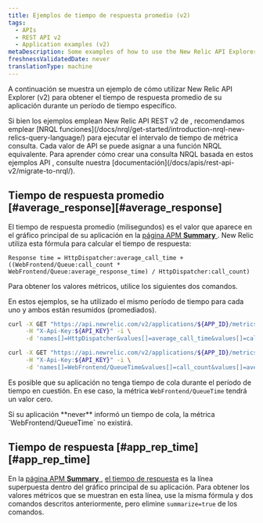 ```yaml
---
title: Ejemplos de tiempo de respuesta promedio (v2)
tags:
  - APIs
  - REST API v2
  - Application examples (v2)
metaDescription: Some examples of how to use the New Relic API Explorer (v2) to get your app's average application response time.
freshnessValidatedDate: never
translationType: machine
---
```


A continuación se muestra un ejemplo de cómo utilizar New Relic API Explorer (v2) para obtener el tiempo de respuesta promedio de su aplicación durante un período de tiempo específico.

<Callout variant="important">
  Si bien los ejemplos emplean New Relic API REST v2 de , recomendamos emplear [NRQL funciones](/docs/nrql/get-started/introduction-nrql-new-relics-query-language/) para ejecutar el intervalo de tiempo de métrica consulta. Cada valor de API se puede asignar a una función NRQL equivalente. Para aprender cómo crear una consulta NRQL basada en estos ejemplos API , consulte nuestra [documentación](/docs/apis/rest-api-v2/migrate-to-nrql/).
</Callout>

## Tiempo de respuesta promedio [#average\_response][#average_response]

El tiempo de respuesta promedio (milisegundos) es el valor que aparece en el gráfico principal de su aplicación en la [página APM <DNT>**Summary**</DNT> ](/docs/applications-menu/applications-overview). New Relic utiliza esta fórmula para calcular el tiempo de respuesta:

```
Response time = HttpDispatcher:average_call_time + ((WebFrontend/Queue:call_count * WebFrontend/Queue:average_response_time) / HttpDispatcher:call_count)
```

Para obtener los valores métricos, utilice los siguientes dos comandos.

En estos ejemplos, se ha utilizado el mismo período de tiempo para cada uno y ambos están resumidos (promediados).

```bash
curl -X GET "https://api.newrelic.com/v2/applications/${APP_ID}/metrics/data.xml" \
     -H "X-Api-Key:${API_KEY}" -i \
     -d 'names[]=HttpDispatcher&values[]=average_call_time&values[]=call_count&from=2014-03-01T20:59:00+00:00&to=2014-03-01T21:59:00+00:00&summarize=true'
```

```bash
curl -X GET "https://api.newrelic.com/v2/applications/${APP_ID}/metrics/data.xml" \
     -H "X-Api-Key:${API_KEY}" -i \
     -d 'names[]=WebFrontend/QueueTime&values[]=call_count&values[]=average_response_time&from=2014-03-01T20:59:00+00:00&to=2014-03-01T21:59:00+00:00&summarize=true'
```

Es posible que su aplicación no tenga tiempo de cola durante el período de tiempo en cuestión. En ese caso, la métrica `WebFrontend/QueueTime` tendrá un valor cero.

<Callout variant="tip">
  Si su aplicación <DNT>**never**</DNT> informó un tiempo de cola, la métrica `WebFrontend/QueueTime` no existirá.
</Callout>

## Tiempo de respuesta [#app\_rep\_time][#app_rep_time]

En la [página APM <DNT>**Summary**</DNT> ](/docs/applications-menu/applications-overview), [el tiempo de respuesta](/docs/data-analysis/user-interface-functions/view-your-data/response-time) es la línea superpuesta dentro del gráfico principal de su aplicación. Para obtener los valores métricos que se muestran en esta línea, use la misma fórmula y dos comandos descritos anteriormente, pero elimine `summarize=true` de los comandos.